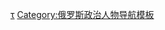 {{navbox
| name       = 楚瓦什共和国首脑
| title      = [[楚瓦什共和国首脑]]
| image      = [[File:Flag of the President of the Chuvash Republic.svg|50px]]
| bodyclass  = hlist

| list1  = 
* {{link-en|尼古拉·瓦西里耶维奇·费奥多罗夫|Nikolay Fyodorov (politician)|尼古拉·费奥多罗夫}}
* [[米哈伊尔·瓦西里耶维奇·伊格纳季耶夫|米哈伊尔·伊格纳季耶夫]]
* {{link-ru|奥列格·阿列克谢耶维奇·尼古拉耶夫|Николаев, Олег Алексеевич|奥列格·尼古拉耶夫}} 

}}<noinclude>
{{collapsible option}}
[[Category:楚瓦什共和国首脑|τ]]
[[Category:俄罗斯政治人物导航模板]]

</noinclude>